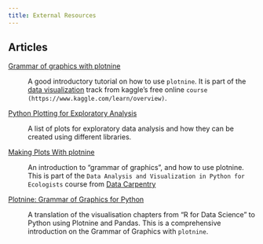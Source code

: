 ```yaml
---
title: External Resources
---
```


## Articles


[Grammar of graphics with plotnine](https://www.kaggle.com/code/residentmario/grammar-of-graphics-with-plotnine-optional)

:   A good introductory tutorial on how to use `plotnine`. It is part
    of the [data visualization](https://www.kaggle.com/learn/data-visualisation)
    track from kaggle's free online `course (https://www.kaggle.com/learn/overview)`.

[Python Plotting for Exploratory Analysis](http://pythonplot.com/)

:   A list of plots for exploratory data analysis and how they can be
    created using different libraries.

[Making Plots With plotnine](https://datacarpentry.org/python-ecology-lesson/07-visualization-ggplot-python.html)

:   An introduction to "grammar of graphics", and how to use plotnine. This is part
    of the `Data Analysis and Visualization in Python for Ecologists` course from
    [Data Carpentry](https://datacarpentry.org/python-ecology-lesson/)

[Plotnine: Grammar of Graphics for Python](https://www.datascienceworkshops.com/blog/plotnine-grammar-of-graphics-for-python)

:   A translation of the visualisation chapters from "R for Data Science" to Python using Plotnine and Pandas.
    This is a comprehensive introduction on the Grammar of Graphics with `plotnine`.
